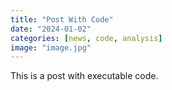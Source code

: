 ```yaml
---
title: "Post With Code"
date: "2024-01-02"
categories: [news, code, analysis]
image: "image.jpg"
---
```


This is a post with executable code.
